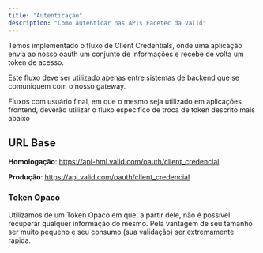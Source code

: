 ```yaml
---
title: "Autenticação"
description: "Como autenticar nas APIs Facetec da Valid"
---
```


Temos implementado o fluxo de Client Credentials, onde uma aplicação envia ao nosso oauth um conjunto de informações e recebe de volta um token de acesso.

Este fluxo deve ser utilizado apenas entre sistemas de backend que se comuniquem com o nosso gateway.

Fluxos com usuário final, em que o mesmo seja utilizado em aplicações frontend, deverão utilizar o fluxo especifico de troca de token descrito mais abaixo

## URL Base

**Homologação**: https://api-hml.valid.com/oauth/client_credencial

**Produção**: https://api.valid.com/oauth/client_credencial

### **Token Opaco**

Utilizamos de um Token Opaco em que, a partir dele, não é possível recuperar qualquer informação do mesmo. Pela vantagem de seu tamanho ser muito pequeno e seu consumo (sua validação) ser extremamente rápida.